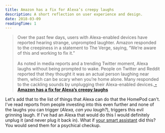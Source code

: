 ```yaml
---
title: Amazon has a fix for Alexa’s creepy laughs
description: A short reflection on user experience and design.
date: 2018-03-09
readingTime: 1
---
```


>Over the past few days, users with Alexa-enabled devices have reported hearing strange, unprompted laughter. Amazon responded to the creepiness in a statement to The Verge, saying, “We’re aware of this and working to fix it.”
<br /><br />As noted in media reports and a trending Twitter moment, Alexa laughs without being prompted to wake. People on Twitter and Reddit reported that they thought it was an actual person laughing near them, which can be scary when you’re home alone. Many responded to the cackling sounds by unplugging their Alexa-enabled devices.**[ - Amazon has a fix for Alexa’s creepy laughs](https://www.theverge.com/circuitbreaker/2018/3/7/17092334/amazon-alexa-devices-strange-laughter)**

Let's add that to the list of things that Alexa can do that the HomePod can't. I've read reports from people investing into this even further and none of the laughs you can trigger (_Alexa, can you laugh?_), triggers this evil grinning laugh. If I've had an Alexa that would do this I would definitely unplug it (and never plug it back in). What if [your smart assistant](/voiceinput) did this? You would send them for a psychical checkup.